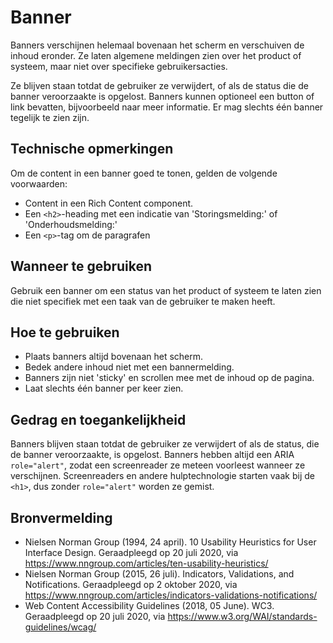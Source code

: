 
# Banner

<StorybookComponent variant="error" />

Banners verschijnen helemaal bovenaan het scherm en verschuiven de inhoud eronder. Ze laten algemene meldingen zien over het product of systeem, maar niet over specifieke gebruikersacties.

Ze blijven staan totdat de gebruiker ze verwijdert, of als de status die de banner veroorzaakte is opgelost. Banners kunnen optioneel een button of link bevatten, bijvoorbeeld naar meer informatie. Er mag slechts één banner tegelijk te zien zijn.

## Technische opmerkingen

Om de content in een banner goed te tonen, gelden de volgende voorwaarden:

- Content in een Rich Content component.
- Een `<h2>`-heading met een indicatie van 'Storingsmelding:' of 'Onderhoudsmelding:'
- Een `<p>`-tag om de paragrafen

## Wanneer te gebruiken

Gebruik een banner om een status van het product of systeem te laten zien die niet specifiek met een taak van de gebruiker te maken heeft.

## Hoe te gebruiken

- Plaats banners altijd bovenaan het scherm.
- Bedek andere inhoud niet met een bannermelding.
- Banners zijn niet 'sticky' en scrollen mee met de inhoud op de pagina.
- Laat slechts één banner per keer zien.

## Gedrag en toegankelijkheid

Banners blijven staan totdat de gebruiker ze verwijdert of als de status, die de banner veroorzaakte, is opgelost. Banners hebben altijd een ARIA `role="alert"`, zodat een screenreader ze meteen voorleest wanneer ze verschijnen. Screenreaders en andere hulptechnologie starten vaak bij de `<h1>`, dus zonder `role="alert"` worden ze gemist.

## Bronvermelding

- Nielsen Norman Group (1994, 24 april). 10 Usability Heuristics for User Interface Design. Geraadpleegd op 20 juli 2020, via https://www.nngroup.com/articles/ten-usability-heuristics/
- Nielsen Norman Group (2015, 26 juli). Indicators, Validations, and Notifications. Geraadpleegd op 2 oktober 2020, via https://www.nngroup.com/articles/indicators-validations-notifications/
- Web Content Accessibility Guidelines (2018, 05 June). WC3. Geraadpleegd op 20 juli 2020, via https://www.w3.org/WAI/standards-guidelines/wcag/
